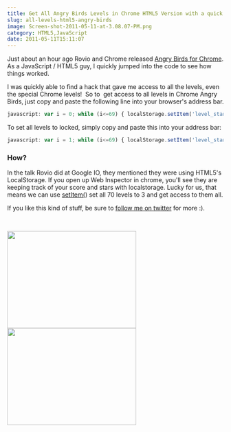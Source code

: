 ```yaml
---
title: Get All Angry Birds Levels in Chrome HTML5 Version with a quick hack
slug: all-levels-html5-angry-birds
image: Screen-shot-2011-05-11-at-3.08.07-PM.png
category: HTML5,JavaScript
date: 2011-05-11T15:11:07
---
```


Just about an hour ago Rovio and Chrome released <a href="http://chrome.angrybirds.com/?version=hd" target="_blank">Angry Birds for Chrome</a>. As a JavaScript / HTML5 guy, I quickly jumped into the code to see how things worked.

I was quickly able to find a hack that gave me access to all the levels, even the special Chrome levels!  So to  get access to all levels in Chrome Angry Birds, just copy and paste the following line into your browser's address bar.

<!--more-->

```js
javascript: var i = 0; while (i<=69) { localStorage.setItem('level_star_'+i,'3'); i++; } window.location.reload();
```
To set all levels to locked, simply copy and paste this into your address bar:

```js
javascript: var i = 1; while (i<=69) { localStorage.setItem('level_star_'+i,'-1'); i++; } window.location.reload();
```
<h3>How?</h3>
In the talk Rovio did at Google IO, they mentioned they were using HTML5's LocalStorage. If you open up Web Inspector in chrome, you'll see they are keeping track of your score and stars with localstorage. Lucky for us, that means we can use <a href="https://developer.mozilla.org/en/DOM/Storage#localStorage" target="_blank">setItem(</a>) set all 70 levels to 3 and get access to them all.

If you like this kind of stuff, be sure to <a href="http://twitter.com/wesbos" target="_blank">follow me on twitter</a> for more :).

 

<a href="https://wesbos.com/wp-content/uploads/2011/05/Screen-shot-2011-05-11-at-3.08.52-PM.png"><img class="aligncenter size-medium wp-image-283" title="Screen shot 2011-05-11 at 3.09.21 PM" src="Screen-shot-2011-05-11-at-3.09.21-PM-300x225.png" alt="" width="300" height="225" /></a><img class="aligncenter size-medium wp-image-282" title="Screen shot 2011-05-11 at 3.08.52 PM" src="Screen-shot-2011-05-11-at-3.08.52-PM-300x225.png" alt="" width="300" height="225" />